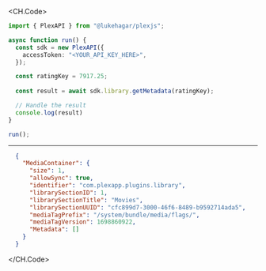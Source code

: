 
<CH.Code>
```typescript GetMetadata.ts
import { PlexAPI } from "@lukehagar/plexjs";

async function run() {
  const sdk = new PlexAPI({
    accessToken: "<YOUR_API_KEY_HERE>",
  });

  const ratingKey = 7917.25;
  
  const result = await sdk.library.getMetadata(ratingKey);

  // Handle the result
  console.log(result)
}

run();
```
---

```json Example Response
  {
    "MediaContainer": {
      "size": 1,
      "allowSync": true,
      "identifier": "com.plexapp.plugins.library",
      "librarySectionID": 1,
      "librarySectionTitle": "Movies",
      "librarySectionUUID": "cfc899d7-3000-46f6-8489-b9592714ada5",
      "mediaTagPrefix": "/system/bundle/media/flags/",
      "mediaTagVersion": 1698860922,
      "Metadata": []
    }
  }
```
</CH.Code>
